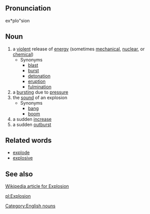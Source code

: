 ==Pronunciation==
ex*plo"sion

==Noun==
# a [[violent]] release of [[energy]] (sometimes [[mechanical]], [[nuclear]], or [[chemical]])
#* Synonyms
#** [[blast]]
#** [[burst]]
#** [[detonation]]
#** [[eruption]]
#** [[fulmination]]
# a [[burst]]ing due to [[pressure]]
# the [[sound]] of an explosion
#* Synonyms
#** [[bang]]
#** [[boom]]
# a sudden [[increase]]
# a sudden [[outburst]]

==Related words==
* [[explode]]
* [[explosive]]

==See also==
[http://en.wikipedia.org/wiki/Explosion Wikipedia article for Explosion]

[[Category:English nouns]]

[[pl:Explosion]]